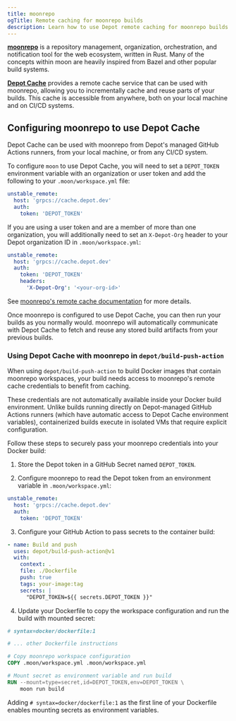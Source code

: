 ```yaml
---
title: moonrepo
ogTitle: Remote caching for moonrepo builds
description: Learn how to use Depot remote caching for moonrepo builds
---
```


[**moonrepo**](https://moonrepo.dev/) is a repository management, organization, orchestration, and notification tool for the web ecosystem, written in Rust. Many of the concepts within moon are heavily inspired from Bazel and other popular build systems.

[**Depot Cache**](/docs/cache/overview) provides a remote cache service that can be used with moonrepo, allowing you to incrementally cache and reuse parts of your builds. This cache is accessible from anywhere, both on your local machine and on CI/CD systems.

## Configuring moonrepo to use Depot Cache

Depot Cache can be used with moonrepo from Depot's managed GitHub Actions runners, from your local machine, or from any CI/CD system.

To configure `moon` to use Depot Cache, you will need to set a `DEPOT_TOKEN` environment variable with an organization or user token and add the following to your `.moon/workspace.yml` file:

```yaml
unstable_remote:
  host: 'grpcs://cache.depot.dev'
  auth:
    token: 'DEPOT_TOKEN'
```

If you are using a user token and are a member of more than one organization, you will additionally need to set an `X-Depot-Org` header to your Depot organization ID in `.moon/workspace.yml`:

```yaml
unstable_remote:
  host: 'grpcs://cache.depot.dev'
  auth:
    token: 'DEPOT_TOKEN'
    headers:
      'X-Depot-Org': '<your-org-id>'
```

See [moonrepo's remote cache documentation](https://moonrepo.dev/docs/guides/remote-cache#cloud-hosted-depot) for more details.

Once moonrepo is configured to use Depot Cache, you can then run your builds as you normally would. moonrepo will automatically communicate with Depot Cache to fetch and reuse any stored build artifacts from your previous builds.

### Using Depot Cache with moonrepo in `depot/build-push-action`

When using `depot/build-push-action` to build Docker images that contain moonrepo workspaces, your build needs access to moonrepo's remote cache credentials to benefit from caching.

These credentials are not automatically available inside your Docker build environment. Unlike builds running directly on Depot-managed GitHub Actions runners (which have automatic access to Depot Cache environment variables), containerized builds execute in isolated VMs that require explicit configuration.

Follow these steps to securely pass your moonrepo credentials into your Docker build:

1. Store the Depot token in a GitHub Secret named `DEPOT_TOKEN`.

2. Configure moonrepo to read the Depot token from an environment variable in `.moon/workspace.yml`:

```yaml
unstable_remote:
  host: 'grpcs://cache.depot.dev'
  auth:
    token: 'DEPOT_TOKEN'
```

3. Configure your GitHub Action to pass secrets to the container build:

```yaml
- name: Build and push
  uses: depot/build-push-action@v1
  with:
    context: .
    file: ./Dockerfile
    push: true
    tags: your-image:tag
    secrets: |
      "DEPOT_TOKEN=${{ secrets.DEPOT_TOKEN }}"
```

4. Update your Dockerfile to copy the workspace configuration and run the build with mounted secret:

```dockerfile
# syntax=docker/dockerfile:1

# ... other Dockerfile instructions

# Copy moonrepo workspace configuration
COPY .moon/workspace.yml .moon/workspace.yml

# Mount secret as environment variable and run build
RUN --mount=type=secret,id=DEPOT_TOKEN,env=DEPOT_TOKEN \
    moon run build
```

Adding `# syntax=docker/dockerfile:1` as the first line of your Dockerfile enables mounting secrets as environment variables.

